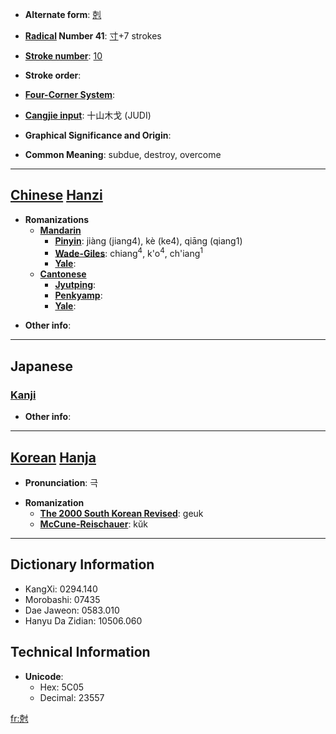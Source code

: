 * '''Alternate form''': [[剋]]

* '''[[Wiktionary:Chinese radical index| Radical]] Number 41''': [[Wiktionary:Chinese radical index 寸|寸]]+7 strokes

* '''[[Wiktionary:Chinese total strokes index|Stroke number]]''': [[Wiktionary:Chinese total strokes index 10|10]]

* '''Stroke order''': 

* '''[[Wiktionary:Chinese four corner index|Four-Corner System]]''': 

* '''[[Wiktionary:Chinese Cangjie index|Cangjie input]]''': 十山木戈 (JUDI)

* '''Graphical Significance and Origin''': 

* '''Common Meaning''': subdue, destroy, overcome

----

== [[Chinese]] [[Hanzi]] ==

* '''Romanizations'''
** '''[[Mandarin]]'''
*** '''[[Pinyin]]''': jiàng (jiang4), kè (ke4), qiāng (qiang1)
*** '''[[Wade-Giles]]''': chiang<sup>4</sup>, k'o<sup>4</sup>, ch'iang<sup>1</sup>
*** '''[[Yale]]''': 
** '''[[Cantonese]]'''
*** '''[[Jyutping]]''':
*** '''[[Penkyamp]]''': 
*** '''[[Yale]]''': 

* '''Other info''': 

----

==Japanese==
===[[Kanji]]===
{{kanji|on readings=[[こく]] (koku)|kun readings=[[かつ]] (katsu)}}

* '''Other info''':  

----

== [[Korean]] [[Hanja]] ==

* '''Pronunciation''': 극

* '''Romanization'''
** '''[[The 2000 South Korean Revised Romanization|The 2000 South Korean Revised]]''': geuk
** '''[[McCune-Reischauer]]''': kŭk

----

== Dictionary Information ==

* KangXi: 0294.140
* Morobashi: 07435
* Dae Jaweon: 0583.010
* Hanyu Da Zidian: 10506.060

== Technical Information ==

* '''Unicode''':
** Hex: 5C05
** Decimal: 23557

[[fr:尅]]